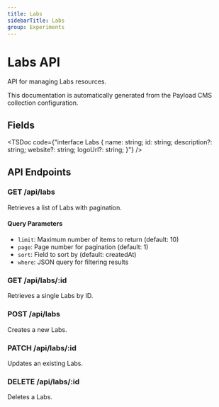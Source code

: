 ```yaml
---
title: Labs
sidebarTitle: Labs
group: Experiments
---
```



# Labs API

API for managing Labs resources.

<Callout type="info">
  This documentation is automatically generated from the Payload CMS collection configuration.
</Callout>


## Fields

<TSDoc code={"interface Labs {
  name: string;
  id: string;
  description?: string;
  website?: string;
  logoUrl?: string;
}"} />




## API Endpoints

### GET /api/labs
Retrieves a list of Labs with pagination.

#### Query Parameters
- `limit`: Maximum number of items to return (default: 10)
- `page`: Page number for pagination (default: 1)
- `sort`: Field to sort by (default: createdAt)
- `where`: JSON query for filtering results

### GET /api/labs/:id
Retrieves a single Labs by ID.

### POST /api/labs
Creates a new Labs.

### PATCH /api/labs/:id
Updates an existing Labs.

### DELETE /api/labs/:id
Deletes a Labs.

